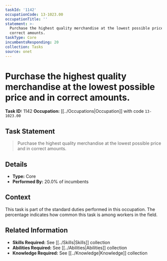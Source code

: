 ```yaml
---
taskId: '1142'
occupationCode: 13-1023.00
occupationTitle: ''
statement: >-
  Purchase the highest quality merchandise at the lowest possible price and in
  correct amounts.
taskType: Core
incumbentsResponding: 20
collection: Tasks
source: onet
---
```

# Purchase the highest quality merchandise at the lowest possible price and in correct amounts.

**Task ID:** 1142
**Occupation:** [[../Occupations|Occupation]] with code `13-1023.00`

## Task Statement

> Purchase the highest quality merchandise at the lowest possible price and in correct amounts.

## Details

- **Type:** Core
- **Performed By:** 20.0% of incumbents

## Context

This task is part of the standard duties performed in this occupation. The percentage indicates how common this task is among workers in the field.

## Related Information

- **Skills Required:** See [[../Skills|Skills]] collection
- **Abilities Required:** See [[../Abilities|Abilities]] collection
- **Knowledge Required:** See [[../Knowledge|Knowledge]] collection
